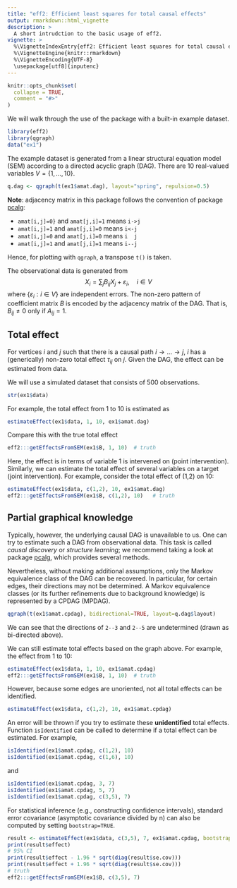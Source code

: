 ```yaml
---
title: "eff2: Efficient least squares for total causal effects"
output: rmarkdown::html_vignette
description: >
  A short intrudction to the basic usage of eff2.
vignette: >
  %\VignetteIndexEntry{eff2: Efficient least squares for total causal effects}
  %\VignetteEngine{knitr::rmarkdown}
  %\VignetteEncoding{UTF-8}
  \usepackage[utf8]{inputenc}
---
```


```r
knitr::opts_chunk$set(
  collapse = TRUE,
  comment = "#>"
)
```

We will walk through the use of the package with a built-in example dataset.

```r
library(eff2)
library(qgraph)
data("ex1")
```

The example dataset is generated from a linear structural equation model (SEM) 
according to a directed acyclic graph (DAG). There are 10 real-valued variables $V=\{1,\dots,10\}$.

```r
q.dag <- qgraph(t(ex1$amat.dag), layout="spring", repulsion=0.5)
```

**Note**: adjacency matrix in this package follows the convention of package [pcalg](https://cran.r-project.org/web/packages/pcalg/index.html):

* `amat[i,j]=0}` and `amat[j,i]=1` means `i->j`
* `amat[i,j]=1` and `amat[j,i]=0` means `i<-j`
* `amat[i,j]=0` and `amat[j,i]=0` means `i  j`
* `amat[i,j]=1` and `amat[j,i]=1` means `i--j`

Hence, for plotting with `qgraph`, a transpose `t()` is taken. 

The observational data is generated from
$$ X_i = \sum_{j} B_{ij} X_j + \varepsilon_i, \quad i \in V$$
where $\{\varepsilon_i: i \in V\}$ are independent errors. The non-zero pattern
of coefficient matrix $B$ is encoded by the adjacency matrix of the DAG. That is, 
$B_{ij} \neq 0$ only if $A_{ij} = 1$. 

## Total effect 
For vertices $i$ and $j$ such that there is a causal path $i \rightarrow \dots \rightarrow j$, 
$i$ has a (generically) non-zero total effect $\tau_{ij}$ on $j$. Given the DAG, 
the effect can be estimated from data. 

We will use a simulated dataset that consists of 500 observations. 
```r
str(ex1$data)
```

For example, the total effect from 1 to 10 is estimated as
```r
estimateEffect(ex1$data, 1, 10, ex1$amat.dag)
```
Compare this with the true total effect
```r
eff2:::getEffectsFromSEM(ex1$B, 1, 10)  # truth
```

Here, the effect is in terms of variable 1 is intervened on (point intervention). 
Similarly, we can estimate the total effect of several variables on a target (joint intervention).
For example, consider the total effect of (1,2) on 10:
```r
estimateEffect(ex1$data, c(1,2), 10, ex1$amat.dag)
eff2:::getEffectsFromSEM(ex1$B, c(1,2), 10)   # truth
```

## Partial graphical knowledge
Typically, however, the underlying causal DAG is unavailable to us. One can try
to estimate such a DAG from observational data. This task is called *causal discovery*
or *structure learning*; we recommend taking a look at package [pcalg](https://cran.r-project.org/web/packages/pcalg/index.html), which provides
several methods.

Nevertheless, without making additional
assumptions, only the Markov equivalence class of the DAG can be recovered. In 
particular, for certain edges, their directions may not be determined. A Markov equivalence classes (or its further refinements due to background knowledge) is represented by a CPDAG (MPDAG).

```r
qgraph(t(ex1$amat.cpdag), bidirectional=TRUE, layout=q.dag$layout)
```

We can see that the directions of `2--3` and `2--5` are undetermined (drawn as bi-directed above). 

We can still estimate total effects based on the graph above. 
For example, the effect from 1 to 10:
```r
estimateEffect(ex1$data, 1, 10, ex1$amat.cpdag)
eff2:::getEffectsFromSEM(ex1$B, 1, 10)  # truth
```

However, because some edges are unoriented, not all total effects can be identified. 
```r
estimateEffect(ex1$data, c(1,2), 10, ex1$amat.cpdag)
```
An error will be thrown if you try to estimate these **unidentified** total effects. 
Function `isIdentified` can be called to determine if a total effect can be estimated.
For example,
```r
isIdentified(ex1$amat.cpdag, c(1,2), 10)
isIdentified(ex1$amat.cpdag, c(1,6), 10)
```
and 
```r
isIdentified(ex1$amat.cpdag, 3, 7)
isIdentified(ex1$amat.cpdag, 5, 7)
isIdentified(ex1$amat.cpdag, c(3,5), 7)
```

For statistical inference (e.g., constructing confidence intervals), standard error
covariance (asymptotic covariance divided by n) can also be computed by setting
`bootstrap=TRUE`.
```r
result <- estimateEffect(ex1$data, c(3,5), 7, ex1$amat.cpdag, bootstrap=TRUE);
print(result$effect)
# 95% CI
print(result$effect - 1.96 * sqrt(diag(result$se.cov)))
print(result$effect + 1.96 * sqrt(diag(result$se.cov)))
# truth
eff2:::getEffectsFromSEM(ex1$B, c(3,5), 7)
```


